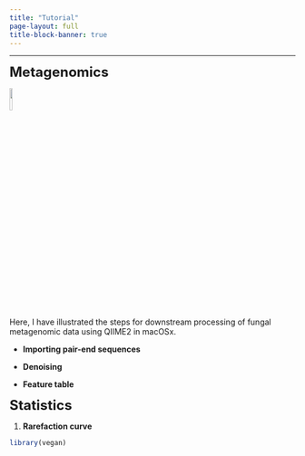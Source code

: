 ```yaml
---
title: "Tutorial"
page-layout: full
title-block-banner: true
---
```


------------------------------------------------------------------------

[**Metagenomics**]{style="font-size: 24px;"}

![](pictures/fungi.png){width="10%"}

Here, I have illustrated the steps for downstream processing of fungal metagenomic data using QIIME2 in macOSx.

-   **Importing pair-end sequences**

-   **Denoising**

-   **Feature table**

[**Statistics**]{style="font-size: 24px;"}

1.  **Rarefaction curve**

```r
library(vegan)
```
